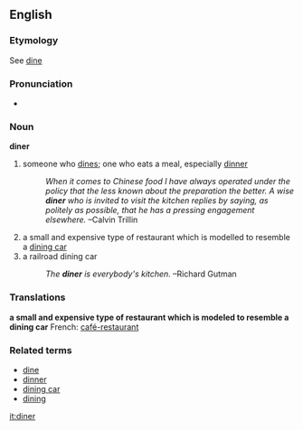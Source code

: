 == English ==
=== Etymology ===
See [[dine]]

=== Pronunciation ===
*{{AHD|/dī'nər/}}

=== Noun ===
{{wikipedia}}
'''diner'''
#someone who [[dine]]s; one who eats a meal, especially [[dinner]]
#:''When it comes to Chinese food I have always operated under the policy that the less known about the preparation the better. A wise '''diner''' who is invited to visit the kitchen replies by saying, as politely as possible, that he has a pressing engagement elsewhere.'' &ndash;Calvin Trillin
#a small and expensive type of restaurant which is modelled to resemble a [[dining car]]
#a railroad dining car
#:''The '''diner''' is everybody's kitchen.'' &ndash;Richard Gutman

=== Translations ===
'''a small and expensive type of restaurant which is modeled to resemble a dining car'''
{{top}}
French: [[café-restaurant]]
{{mid}}
{{bottom}}

=== Related terms ===
*[[dine]]
*[[dinner]]
*[[dining car]]
*[[dining]]

[[it:diner]]